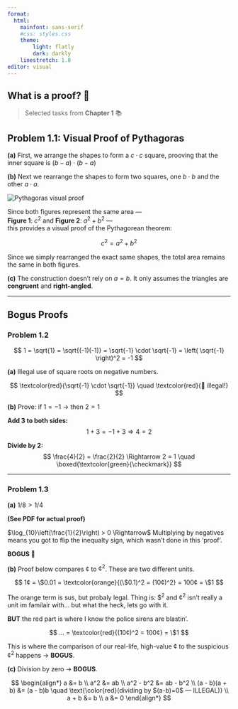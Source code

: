 ```yaml
---
format: 
  html:
    mainfont: sans-serif
    #css: styles.css
    theme:
        light: flatly
        dark: darkly
    linestretch: 1.8
editor: visual
---
```


<div class="container">

# What is a proof? 🔎

> Selected tasks from **Chapter 1** 📚

## Problem 1.1: Visual Proof of Pythagoras

**(a)** First, we arrange the shapes to form a $c \cdot c$ square, prooving that the inner square is $(b - a) \cdot (b - a)$

**(b)** Next we rearrange the shapes to form two squares, one  $b \cdot b$ and the other $a \cdot a$.

<div class="text-center my-4">
  <img src="images/01-pythagoras-proof.png" class="img fluid" alt="Pythagoras visual proof" />
</div>

Since both figures represent the same area —  
**Figure 1**: $c^2$ and **Figure 2**: $a^2 + b^2$ —  
this provides a visual proof of the Pythagorean theorem:

$$
c^2 = a^2 + b^2
$$

::: {.callout-note}
Since we simply rearranged the exact same shapes, the total area remains the same in both figures.
:::

**(c)** The construction doesn’t rely on $a = b$. It only assumes the triangles are **congruent** and **right-angled**.

---

## Bogus Proofs

### Problem 1.2

$$
1 = \sqrt{1}  
= \sqrt{(-1)(-1)}  
= \sqrt{-1} \cdot \sqrt{-1}  
= \left( \sqrt{-1} \right)^2  
= -1
$$

**(a)** Illegal use of square roots on negative numbers.

$$
\textcolor{red}{\sqrt{-1} \cdot \sqrt{-1}} \quad \textcolor{red}{🚨 illegal!}
$$

**(b)** Prove: if $1 = -1$ → then $2 = 1$

**Add 3 to both sides:**  
$$
1 + 3 = -1 + 3 \Rightarrow 4 = 2
$$

**Divide by 2:**  
$$
\frac{4}{2} = \frac{2}{2} \Rightarrow 2 = 1 \quad \boxed{\textcolor{green}{\checkmark}}
$$

---

### Problem 1.3

**(a)** $1/8 > 1/4$

**(See PDF for actual proof) **

$\log_{10}\left(\frac{1}{2}\right) > 0 \Rightarrow$ Multiplying by negatives means you got to flip the inequalty sign, which wasn't done in this 'proof'. 

**BOGUS 🚨**

**(b)** Proof below compares $¢$ to $¢^2$. These are two different units.

$$
1¢ = \$0.01 = \textcolor{orange}{(\$0.1)^2 = (10¢)^2} = 100¢ = \$1
$$

The orange term is sus, but probaly legal. Thing is: $$^2$ and $¢^2$ isn't really a unit im familair with... but what the heck, lets go with it. 

**BUT** the red part is where I know the police sirens are blastin'.

$$
... = \textcolor{red}{(10¢)^2 = 100¢} = \$1 
$$

This is where the comparison of our real-life, high-value $¢$ to the suspicious $¢^2$ happens &rarr; **BOGUS**.

**(c)** Division by zero &rarr; **BOGUS**.

$$
\begin{align*}
a &= b \\
a^2 &= ab \\
a^2 - b^2 &= ab - b^2 \\
(a - b)(a + b) &= (a - b)b 
\quad \text{\color{red}(dividing by $(a-b)=0$ — ILLEGAL)} \\
a + b &= b \\
a &= 0
\end{align*}
$$



</div>
